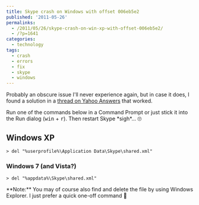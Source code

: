 ```yaml
---
title: Skype crash on Windows with offset 006eb5e2
published: '2011-05-26'
permalinks:
  - /2011/05/26/skype-crash-on-win-xp-with-offset-006eb5e2/
  - /?p=1641
categories:
  - technology
tags:
  - crash
  - errors
  - fix
  - skype
  - windows
---
```


Probably an obscure issue I'll never experience again, but in case it does, I found a solution in a <a href="https://answers.yahoo.com/question/index?qid=20110526051510AAfMa9H">thread on Yahoo Answers</a> that worked.

Run one of the commands below in a Command Prompt or just stick it into the Run dialog (<kbd>win</kbd> + <kbd>r</kbd>). Then restart Skype \*sigh\*... 🙄

## Windows XP

```dos
> del "%userprofile%\Application Data\Skype\shared.xml"
```

### Windows 7 (and Vista?)

```dos
> del "%appdata%\Skype\shared.xml"
```

<div className="note">
  **Note:** You may of course also find and delete the file by using Windows
  Explorer. I just prefer a quick one-off command 🙂
</div>
